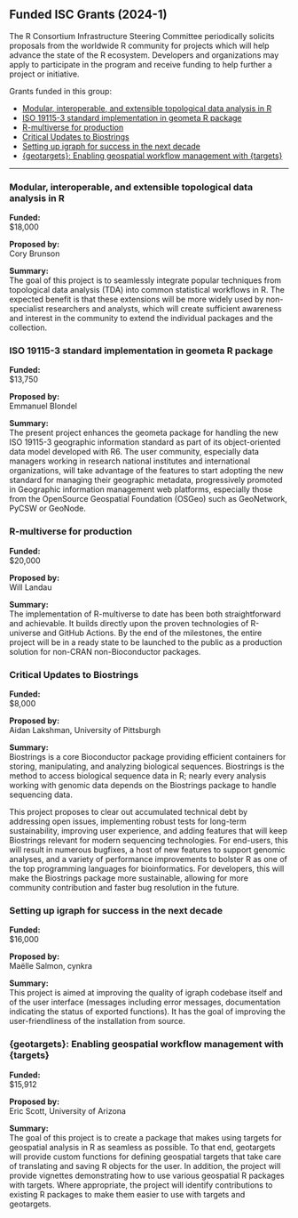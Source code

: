 ## Funded ISC Grants (2024-1)

The R Consortium Infrastructure Steering Committee periodically solicits proposals from the worldwide R community for projects which will help advance the state of the R ecosystem. Developers and organizations may apply to participate in the program and receive funding to help further a project or initiative.

Grants funded in this group:

- [Modular, interoperable, and extensible topological data analysis in R](#modular-interoperable-and-extensible-topological-data-analysis-in-r)
- [ISO 19115-3 standard implementation in geometa R package](#iso-19115-3-standard-implementation-in-geometa-r-package)
- [R-multiverse for production](#r-multiverse-for-production)
- [Critical Updates to Biostrings](#critical-updates-to-biostrings)
- [Setting up igraph for success in the next decade](#setting-up-igraph-for-success-in-the-next-decade)
- [{geotargets}: Enabling geospatial workflow management with {targets}](#geotargets-enabling-geospatial-workflow-management-with-targets)

___

### Modular, interoperable, and extensible topological data analysis in R

**Funded:**  
$18,000

**Proposed by:**  
Cory Brunson

**Summary:**  
The goal of this project is to seamlessly integrate popular techniques from topological data analysis (TDA) into common statistical workflows in R. The expected benefit is that these extensions will be more widely used by non-specialist researchers and analysts, which will create sufficient awareness and interest in the community to extend the individual packages and the collection.

### ISO 19115-3 standard implementation in geometa R package

**Funded:**  
$13,750

**Proposed by:**  
Emmanuel Blondel

**Summary:**  
The present project enhances the geometa package for handling the new ISO 19115-3 geographic information standard as part of its object-oriented data model developed with R6. The user community, especially data managers working in research national institutes and international organizations, will take advantage of the features to start adopting the new standard for managing their geographic metadata, progressively promoted in Geographic information management web platforms, especially those from the OpenSource Geospatial Foundation (OSGeo) such as GeoNetwork, PyCSW or GeoNode.


### R-multiverse for production

**Funded:**  
$20,000

**Proposed by:**  
Will Landau

**Summary:**  
The implementation of R-multiverse to date has been both straightforward and achievable. It builds directly upon the proven technologies of R-universe and GitHub Actions. By the end of the milestones, the entire project will be in a ready state to be launched to the public as a production solution for non-CRAN non-Bioconductor packages.


### Critical Updates to Biostrings

**Funded:**  
$8,000

**Proposed by:**  
Aidan Lakshman, University of Pittsburgh


**Summary:**  
Biostrings is a core Bioconductor package providing efficient containers for storing, manipulating, and analyzing biological sequences. Biostrings is the method to access biological sequence data in R; nearly every analysis working with genomic data depends on the Biostrings package to handle sequencing data.

This project proposes to clear out accumulated technical debt by addressing open issues, implementing robust tests for long-term sustainability, improving user experience, and adding features that will keep Biostrings relevant for modern sequencing technologies. For end-users, this will result in numerous bugfixes, a host of new features to support genomic analyses, and a variety of performance improvements to bolster R as one of the top programming languages for bioinformatics. For developers, this will make the Biostrings package more sustainable, allowing for more community contribution and faster bug resolution in the future.


### Setting up igraph for success in the next decade

**Funded:**  
$16,000

**Proposed by:**  
Maëlle Salmon, cynkra


**Summary:**  
This project is aimed at improving the quality of igraph codebase itself and of the user interface (messages including error messages, documentation indicating the status of exported functions). It has the goal of improving the user-friendliness of the installation from source.


### {geotargets}: Enabling geospatial workflow management with {targets}

**Funded:**  
$15,912

**Proposed by:**  
Eric Scott, University of Arizona

**Summary:**  
The goal of this project is to create a package that makes using targets for geospatial analysis in R as seamless as possible. To that end, geotargets will provide custom functions for defining geospatial targets that take care of translating and saving R objects for the user. In addition, the project will provide vignettes demonstrating how to use various geospatial R packages with targets. Where appropriate, the project will identify contributions to existing R packages to make them easier to use with targets and geotargets.